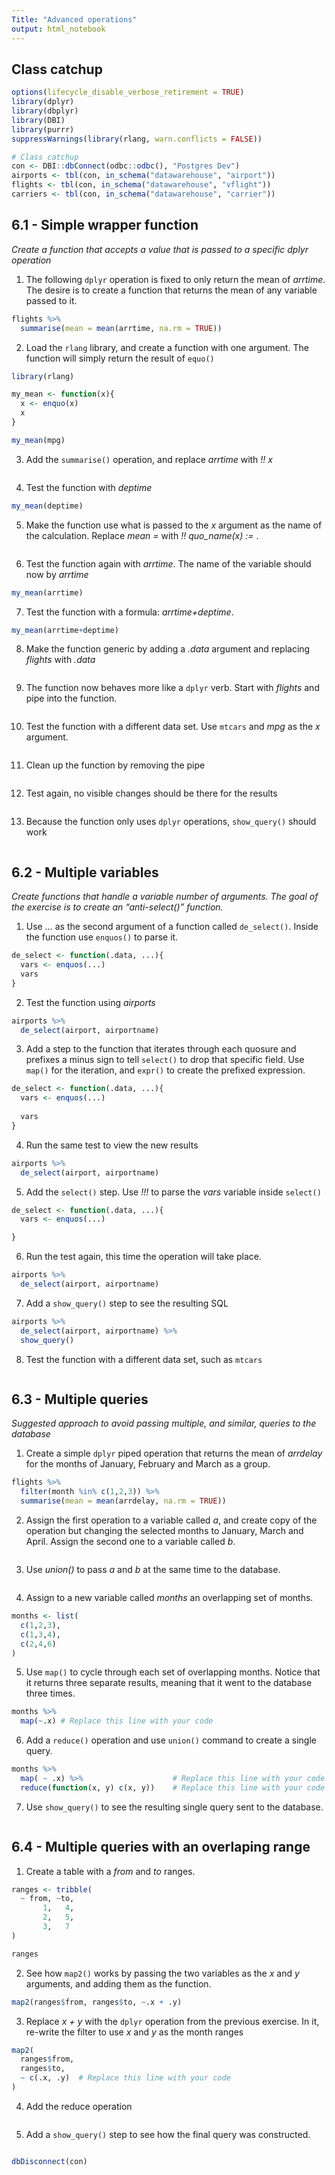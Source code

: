 ```yaml
---
Title: "Advanced operations"
output: html_notebook
---
```


## Class catchup


```r
options(lifecycle_disable_verbose_retirement = TRUE)
library(dplyr)
library(dbplyr)
library(DBI)
library(purrr)
suppressWarnings(library(rlang, warn.conflicts = FALSE)) 

# Class catchup
con <- DBI::dbConnect(odbc::odbc(), "Postgres Dev")
airports <- tbl(con, in_schema("datawarehouse", "airport"))
flights <- tbl(con, in_schema("datawarehouse", "vflight"))
carriers <- tbl(con, in_schema("datawarehouse", "carrier"))

```

## 6.1 - Simple wrapper function
*Create a function that accepts a value that is passed to a specific dplyr operation*


1. The following `dplyr` operation is fixed to only return the mean of *arrtime*.  The desire is to create a function that returns the mean of any variable passed to it.
```r
flights %>%
  summarise(mean = mean(arrtime, na.rm = TRUE))
```

2. Load the `rlang` library, and create a function with one argument. The function will simply return the result of `equo()`

```r
library(rlang)

my_mean <- function(x){
  x <- enquo(x)
  x
}

my_mean(mpg)
```

3. Add the `summarise()` operation, and replace *arrtime* with *!! x*
```r

```

4. Test the function with *deptime*
```r
my_mean(deptime)
```

5. Make the function use what is passed to the *x* argument as the name of the calculation.  Replace *mean = * with *!! quo_name(x) :=* .
```r

```

6. Test the function again with *arrtime*.  The name of the variable should now by *arrtime*
```r
my_mean(arrtime)
```

7. Test the function with a formula: *arrtime+deptime*.
```r
my_mean(arrtime+deptime)
```

8. Make the function generic by adding a *.data* argument and replacing *flights* with *.data*
```r

```

9. The function now behaves more like a `dplyr` verb. Start with *flights* and pipe into the function.
```r

```

10. Test the function with a different data set.  Use `mtcars` and *mpg* as the *x* argument.
```r

```

11. Clean up the function by removing the pipe
```r

```

12. Test again, no visible changes should be there for the results
```r

```

13. Because the function only uses `dplyr` operations, `show_query()` should work
```r

```


## 6.2 - Multiple variables
*Create functions that handle a variable number of arguments. The goal of the exercise is to create an "anti-select()" function.*

1. Use *...* as the second argument of a function called `de_select()`.  Inside the function use `enquos()` to parse it. 
```r
de_select <- function(.data, ...){
  vars <- enquos(...)
  vars
}
```

2. Test the function using *airports*
```r
airports %>%
  de_select(airport, airportname)

```

3. Add a step to the function that iterates through each quosure and prefixes a minus sign to tell `select()` to drop that specific field.  Use `map()` for the iteration, and `expr()` to create the prefixed expression.
```r
de_select <- function(.data, ...){
  vars <- enquos(...)
  
  vars
}
```

4. Run the same test to view the new results

```r
airports %>%
  de_select(airport, airportname)

```

5. Add the `select()` step.  Use *!!!* to parse the *vars* variable inside `select()`

```r
de_select <- function(.data, ...){
  vars <- enquos(...)

}
```

6. Run the test again, this time the operation will take place.  

```r
airports %>%
  de_select(airport, airportname)
```

7. Add a `show_query()` step to see the resulting SQL

```r
airports %>%
  de_select(airport, airportname) %>%
  show_query()
```

8. Test the function with a different data set, such as `mtcars`

```r

```

## 6.3 - Multiple queries
*Suggested approach to avoid passing multiple, and similar, queries to the database*

1. Create a simple `dplyr` piped operation that returns the mean of *arrdelay* for the months of January, February and March as a group.

```r
flights %>%
  filter(month %in% c(1,2,3)) %>%
  summarise(mean = mean(arrdelay, na.rm = TRUE)) 
```

2. Assign the first operation to a variable called *a*, and create copy of the operation but changing the selected months to January, March and April.  Assign the second one to a variable called *b*.

```r

```

3. Use *union()* to pass *a* and *b* at the same time to the database.

```r

```

4. Assign to a new variable called *months* an overlapping set of months.  

```r
months <- list(
  c(1,2,3),
  c(1,3,4),
  c(2,4,6)
)
```

5. Use `map()` to cycle through each set of overlapping months.  Notice that it returns three separate results, meaning that it went to the database three times.

```r
months %>%
  map(~.x) # Replace this line with your code
```

6. Add a `reduce()` operation and use `union()` command to create a single query.

```r
months %>%
  map( ~ .x) %>%                    # Replace this line with your code
  reduce(function(x, y) c(x, y))    # Replace this line with your code
```

7. Use `show_query()` to see the resulting single query sent to the database.

```r

```


## 6.4 - Multiple queries with an overlaping range

1. Create a table with a *from* and *to* ranges.

```r
ranges <- tribble(
  ~ from, ~to, 
       1,   4,
       2,   5,
       3,   7
)

ranges
```

2. See how `map2()` works by passing the two variables as the *x* and *y* arguments, and adding them as the function. 

```r
map2(ranges$from, ranges$to, ~.x + .y)
```

3. Replace *x + y* with the `dplyr` operation from the previous exercise.  In it, re-write the filter to use *x* and *y* as the month ranges 

```r
map2(
  ranges$from, 
  ranges$to,
  ~ c(.x, .y)  # Replace this line with your code
)
```

4. Add the reduce operation

```r

```

5. Add a `show_query()` step to see how the final query was constructed.

```r

```

```r
dbDisconnect(con)
```
